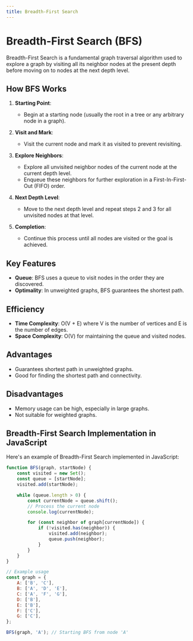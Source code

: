 ```yaml
---
title: Breadth-First Search
---
```


# Breadth-First Search (BFS)

Breadth-First Search is a fundamental graph traversal algorithm used to explore a graph by visiting all its neighbor nodes at the present depth before moving on to nodes at the next depth level.

## How BFS Works

1. **Starting Point**:
   - Begin at a starting node (usually the root in a tree or any arbitrary node in a graph).

2. **Visit and Mark**:
   - Visit the current node and mark it as visited to prevent revisiting.

3. **Explore Neighbors**:
   - Explore all unvisited neighbor nodes of the current node at the current depth level.
   - Enqueue these neighbors for further exploration in a First-In-First-Out (FIFO) order.

4. **Next Depth Level**:
   - Move to the next depth level and repeat steps 2 and 3 for all unvisited nodes at that level.

5. **Completion**:
   - Continue this process until all nodes are visited or the goal is achieved.

## Key Features

- **Queue**: BFS uses a queue to visit nodes in the order they are discovered.
- **Optimality**: In unweighted graphs, BFS guarantees the shortest path.

## Efficiency

- **Time Complexity**: O(V + E) where V is the number of vertices and E is the number of edges.
- **Space Complexity**: O(V) for maintaining the queue and visited nodes.

## Advantages

- Guarantees shortest path in unweighted graphs.
- Good for finding the shortest path and connectivity.

## Disadvantages

- Memory usage can be high, especially in large graphs.
- Not suitable for weighted graphs.

## Breadth-First Search Implementation in JavaScript

Here's an example of Breadth-First Search implemented in JavaScript:

```javascript filename="Sorting-Algo/bfs.js"
function BFS(graph, startNode) {
    const visited = new Set();
    const queue = [startNode];
    visited.add(startNode);

    while (queue.length > 0) {
        const currentNode = queue.shift();
        // Process the current node
        console.log(currentNode);

        for (const neighbor of graph[currentNode]) {
            if (!visited.has(neighbor)) {
                visited.add(neighbor);
                queue.push(neighbor);
            }
        }
    }
}

// Example usage
const graph = {
    A: ['B', 'C'],
    B: ['A', 'D', 'E'],
    C: ['A', 'F', 'G'],
    D: ['B'],
    E: ['B'],
    F: ['C'],
    G: ['C'],
};

BFS(graph, 'A'); // Starting BFS from node 'A'
```